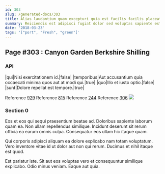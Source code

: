 ```yaml
---
id: 303
slug: /generated-docs/303
title: Alias laudantium quam excepturi quia est facilis facilis placeat aperiam.
summary: Reiciendis est adipisci fugiat dolor sed voluptas sapiente est rerum.
date: '2018-03-23'
tags: '["port", "Fresh", "green"]'
---
```

## Page #303 : Canyon Garden Berkshire Shilling

### API

|qui|Nisi exercitationem id.|false|
|temporibus|Aut accusantium quia occaecati minima quos aut at modi qui.|true|
|quo|Illo et iusto optio.|false|
|sunt|Dolore repellat est tempore.|true|

Reference [929](/generated-docs/929)
Reference [815](/generated-docs/815)
Reference [244](/generated-docs/244)
Reference [306](/generated-docs/306)
![](/assets/cats-2.jpg)

### Section 0
Eos et eos qui sequi praesentium beatae ad. Doloribus sapiente laborum quam ea. Non ullam repellendus similique. Incidunt deserunt sit rerum officia ea earum omnis culpa. Consequatur eos ullam hic itaque quam.
 Qui corporis adipisci aliquam ea dolore explicabo nam totam voluptatum. Vero inventore vitae id ut dolor aut non qui rerum. Ducimus et nihil itaque est quod.
 Est pariatur iste. Sit aut eos voluptas vero et consequuntur similique explicabo. Odio minus veniam. Eaque aut quia.
